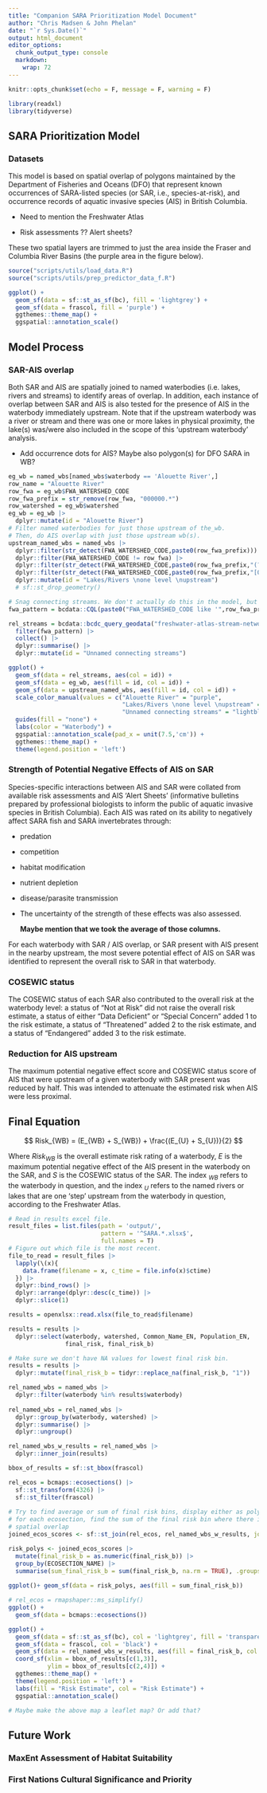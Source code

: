 ```yaml
---
title: "Companion SARA Prioritization Model Document"
author: "Chris Madsen & John Phelan"
date: "`r Sys.Date()`"
output: html_document
editor_options: 
  chunk_output_type: console
  markdown: 
    wrap: 72
---
```


```r
knitr::opts_chunk$set(echo = F, message = F, warning = F)

library(readxl)
library(tidyverse)
```

## SARA Prioritization Model

### Datasets

This model is based on spatial overlap of polygons maintained by the
Department of Fisheries and Oceans (DFO) that represent known
occurrences of SARA-listed species (or SAR, i.e., species-at-risk), and
occurrence records of aquatic invasive species (AIS) in British
Columbia.

-   Need to mention the Freshwater Atlas

-   Risk assessments ?? Alert sheets?

These two spatial layers are trimmed to just the area inside the Fraser
and Columbia River Basins (the purple area in the figure below).

```r
source("scripts/utils/load_data.R")
source("scripts/utils/prep_predictor_data_f.R")
```

```r
ggplot() + 
  geom_sf(data = sf::st_as_sf(bc), fill = 'lightgrey') + 
  geom_sf(data = frascol, fill = 'purple') + 
  ggthemes::theme_map() + 
  ggspatial::annotation_scale()
```

## Model Process

### SAR-AIS overlap

Both SAR and AIS are spatially joined to named waterbodies (i.e. lakes,
rivers and streams) to identify areas of overlap. In addition, each
instance of overlap between SAR and AIS is also tested for the presence
of AIS in the waterbody immediately upstream. Note that if the upstream
waterbody was a river or stream and there was one or more lakes in
physical proximity, the lake(s) was/were also included in the scope of
this 'upstream waterbody' analysis.

-   Add occurrence dots for AIS? Maybe also polygon(s) for DFO SARA in
    WB?

```r
eg_wb = named_wbs[named_wbs$waterbody == 'Alouette River',]
row_name = "Alouette River"
row_fwa = eg_wb$FWA_WATERSHED_CODE
row_fwa_prefix = str_remove(row_fwa, "000000.*")
row_watershed = eg_wb$watershed
eg_wb = eg_wb |> 
  dplyr::mutate(id = "Alouette River")
# Filter named waterbodies for just those upstream of the_wb.
# Then, do AIS overlap with just those upstream wb(s).
upstream_named_wbs = named_wbs |>
  dplyr::filter(str_detect(FWA_WATERSHED_CODE,paste0(row_fwa_prefix))) |>
  dplyr::filter(FWA_WATERSHED_CODE != row_fwa) |>
  dplyr::filter(str_detect(FWA_WATERSHED_CODE,paste0(row_fwa_prefix,"(?!000000)"))) |>
  dplyr::filter(str_detect(FWA_WATERSHED_CODE,paste0(row_fwa_prefix,"[0-9]{6}-000000"))) |> 
  dplyr::mutate(id = "Lakes/Rivers \none level \nupstream")
  # sf::st_drop_geometry()

# Snag connecting streams. We don't actually do this in the model, but this might be necessary for illustrative purposes.
fwa_pattern = bcdata::CQL(paste0("FWA_WATERSHED_CODE like '",row_fwa_prefix,"%'"))

rel_streams = bcdata::bcdc_query_geodata("freshwater-atlas-stream-network") |> 
  filter(fwa_pattern) |> 
  collect() |> 
  dplyr::summarise() |> 
  dplyr::mutate(id = "Unnamed connecting streams")

ggplot() + 
  geom_sf(data = rel_streams, aes(col = id)) +
  geom_sf(data = eg_wb, aes(fill = id, col = id)) + 
  geom_sf(data = upstream_named_wbs, aes(fill = id, col = id)) + 
  scale_color_manual(values = c("Alouette River" = "purple",
                                "Lakes/Rivers \none level \nupstream" = "darkblue",
                                "Unnamed connecting streams" = "lightblue")) + 
  guides(fill = "none") + 
  labs(color = "Waterbody") + 
  ggspatial::annotation_scale(pad_x = unit(7.5,'cm')) +
  ggthemes::theme_map() +
  theme(legend.position = 'left')
```

### Strength of Potential Negative Effects of AIS on SAR

Species-specific interactions between AIS and SAR were collated from
available risk assessments and AIS 'Alert Sheets' (informative bulletins
prepared by professional biologists to inform the public of aquatic
invasive species in British Columbia). Each AIS was rated on its ability
to negatively affect SARA fish and SARA invertebrates through:

-   predation

-   competition

-   habitat modification

-   nutrient depletion

-   disease/parasite transmission

-   The uncertainty of the strength of these effects was also assessed.

    **Maybe mention that we took the average of those columns.**

For each waterbody with SAR / AIS overlap, or SAR present with AIS
present in the nearby upstream, the most severe potential effect of AIS
on SAR was identified to represent the overall risk to SAR in that
waterbody.

### COSEWIC status

The COSEWIC status of each SAR also contributed to the overall risk at
the waterbody level: a status of "Not at Risk" did not raise the overall
risk estimate, a status of either "Data Deficient" or "Special Concern"
added 1 to the risk estimate, a status of "Threatened" added 2 to the
risk estimate, and a status of "Endangered" added 3 to the risk
estimate.

### Reduction for AIS upstream

The maximum potential negative effect score and COSEWIC status score of
AIS that were upstream of a given waterbody with SAR present was reduced
by half. This was intended to attenuate the estimated risk when AIS were
less proximal.

## Final Equation

$$
Risk_{WB} = (E_{WB} + S_{WB}) + \frac{(E_{U} + S_{U})}{2} 
$$

Where $Risk_{WB}$ is the overall estimate risk rating of a waterbody,
$E$ is the maximum potential negative effect of the AIS present in the
waterbody on the SAR, and $S$ is the COSEWIC status of the SAR. The
index $_{WB}$ refers to the waterbody in question, and the index $_{U}$
refers to the named rivers or lakes that are one 'step' upstream from
the waterbody in question, according to the Freshwater Atlas.

```r
# Read in results excel file.
result_files = list.files(path = 'output/', 
                          pattern = '^SARA.*.xlsx$',
                          full.names = T)
# Figure out which file is the most recent.
file_to_read = result_files |> 
  lapply(\(x){
    data.frame(filename = x, c_time = file.info(x)$ctime)
  }) |> 
  dplyr::bind_rows() |> 
  dplyr::arrange(dplyr::desc(c_time)) |> 
  dplyr::slice(1)

results = openxlsx::read.xlsx(file_to_read$filename)

results = results |> 
  dplyr::select(waterbody, watershed, Common_Name_EN, Population_EN,
                final_risk, final_risk_b)

# Make sure we don't have NA values for lowest final risk bin.
results = results |> 
  dplyr::mutate(final_risk_b = tidyr::replace_na(final_risk_b, "1"))

rel_named_wbs = named_wbs |> 
  dplyr::filter(waterbody %in% results$waterbody)
  
rel_named_wbs = rel_named_wbs |> 
  dplyr::group_by(waterbody, watershed) |> 
  dplyr::summarise() |> 
  dplyr::ungroup()

rel_named_wbs_w_results = rel_named_wbs |> 
  dplyr::inner_join(results)

bbox_of_results = sf::st_bbox(frascol)

rel_ecos = bcmaps::ecosections() |> 
  sf::st_transform(4326) |> 
  sf::st_filter(frascol)
  
# Try to find average or sum of final risk bins, display either as polygons or raster?
# for each ecosection, find the sum of the final risk bin where there is 
# spatial overlap
joined_ecos_scores <- sf::st_join(rel_ecos, rel_named_wbs_w_results, join = sf::st_intersects, left = TRUE)

risk_polys <- joined_ecos_scores |> 
  mutate(final_risk_b = as.numeric(final_risk_b)) |> 
  group_by(ECOSECTION_NAME) |> 
  summarise(sum_final_risk_b = sum(final_risk_b, na.rm = TRUE), .groups = "drop")  
  
ggplot()+ geom_sf(data = risk_polys, aes(fill = sum_final_risk_b))

# rel_ecos = rmapshaper::ms_simplify()
ggplot() +
  geom_sf(data = bcmaps::ecosections())

ggplot() + 
  geom_sf(data = sf::st_as_sf(bc), col = 'lightgrey', fill = 'transparent') + 
  geom_sf(data = frascol, col = 'black') +
  geom_sf(data = rel_named_wbs_w_results, aes(fill = final_risk_b, col = final_risk_b)) + 
  coord_sf(xlim = bbox_of_results[c(1,3)],
           ylim = bbox_of_results[c(2,4)]) + 
  ggthemes::theme_map() + 
  theme(legend.position = 'left') + 
  labs(fill = "Risk Estimate", col = "Risk Estimate") + 
  ggspatial::annotation_scale()

# Maybe make the above map a leaflet map? Or add that?
```

## Future Work

### MaxEnt Assessment of Habitat Suitability

### First Nations Cultural Significance and Priority
